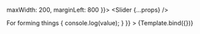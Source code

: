 

<Meta
    title="Form/Slider"
    component={Slider}
/>

  maxWidth: 200,
  marginLeft: 800
}}>
  <Slider {...props} />
</div>

<Canvas columns={1} withSource="open" withToolbar >
    <Title>Form</Title>
    <Subtitle>For forming things</Subtitle>
    <Story
        name="Slider"
        args={{
          min: 31,
          max: 365,
          step: 1,
          valueCallback: (value) => {
            console.log(value);
          }
        }}
    >
        {Template.bind({})}
    </Story>
</Canvas>
